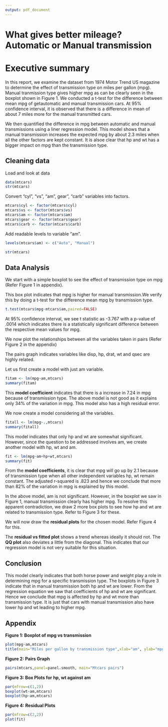 ```yaml
---
output: pdf_document
---
```

What gives better mileage? Automatic or Manual transmission
========================================================

# Executive summary
    
In this report, we examine the dataset from 1974 Motor Trend US magazine to determine the effect of transmission type on miles per gallon (mpg). Manual tranmission type gives higher mpg as can be clearly seen in the boxplot shown in Figure 1. We conducted a t-test for the difference between mean mpg of getautomatic and manual transmission cars. At 95% confidence interval, it is observed that there is a difference in mean of about 7 miles more for the manual transmitted cars.

We then quantified the difference in mpg between automatic and manual transmissions using a liner regression model. This model shows that a manual transmission increases the expected mpg by about 2.3 miles when all the other factors are kept constant. It is alsoe clear that hp and wt has a bigger impact on mpg than the transmission type.

## Cleaning data

Load and look at data

```r
data(mtcars)
str(mtcars)
```

Convert "cyl", "vs", "am", gear", "carb" variables into factors.

```r
mtcars$cyl <- factor(mtcars$cyl)
mtcars$vs <- factor(mtcars$vs)
mtcars$am <- factor(mtcars$am)
mtcars$gear <- factor(mtcars$gear)
mtcars$carb <- factor(mtcars$carb)
```

Add readable levels to variable "am".

```r
levels(mtcars$am) <- c("Auto", "Manual")
```


```r
str(mtcars)
```

## Data Analysis

We start with a simple boxplot to see the effect of transmission type on mpg (Refer Figure 1 in appendix). 

This box plot indicates that mpg is higher for manual transmission.We verify this by doing a t-test for the difference mean mpg by transmission type. 

```r
t.test(mtcars$mpg~mtcars$am,paired=FALSE)
```

At 95% confidence interval, we see t statistic as -3.767 with a p-value of .0014 which indicates there is a statistically significant difference between the respective mean values for mpg.

We now plot the relationships between all the variables taken in pairs (Refer Figure 2 in the appendix)

The pairs graph indicates variables like disp, hp, drat, wt and qsec are highly related. 

Let us first create a model with just am variable.

``` r
fitam <- lm(mpg~am,mtcars)
summary(fitam)
```

This **model coefficient** indicates that there is a increase in 7.24 in mpg because of transmission type. The above model is not good as it explains only 34% of the variation in mpg. This model also has a high residual error.

We now create a model considering all the variables.

``` r
fitall <- lm(mpg~.,mtcars)
summary(fitall)
```
This model indicates that only hp and wt are somewhat significant. However, since the question to be addressed involves am, we create another model with hp, wt and am.

``` r
fit <- lm(mpg~am+hp+wt,mtcars)
summary(fit)
```

From the **model coefficients**, it is clear that mpg will go up by 2.1 because of transmission type when all other independent variables hp, wt remain constant. The adjusted r-squared is .823 and hence we conclude that more than 82% of the variation in mpg is explained by this model. 

In the above model, am is not significant. However, in the boxplot we saw in Figure 1, manual transmission clearly has higher mpg. To resolve this apparent contradiction, we draw 2 more box plots to see how hp and wt are related to transmission type. Refer to Figure 3 for these.

We will now draw the **residual plots** for the chosen model. Refer Figure 4 for this. 

The **residual vs fitted plot** shows a trend whereas ideally it should not. The **QQ plot** also deviates a little from the diagonal. This indicates that our regression model is not very suitable for this situation. 

## Conclusion
This model clearly indicates that both horse power and weight play a role in determining mpg for a specific transmission type. The boxplots in Figure 3 indicate that in manual transmission both hp and wt are lower. From the regression equation we saw that coefficients of hp and wt are significant. Hence we conclude that mpg is affected by hp and wt more than transmission type. It is just that cars with manual transmission also have lower hp and wt leading to higher mpg.

## Appendix

**Figure 1: Boxplot of mpg vs transmission**

```r
plot(mpg~am,mtcars)
title(main="Miles per gallon by transmission type",xlab="am", ylab="mpg")
```

**Figure 2: Pairs Graph**

```r
pairs(mtcars,panel=panel.smooth, main="Mtcars pairs")
```

**Figure 3: Box Plots for hp, wt against am**

```r
par(mfrow=c(1,2))
boxplot(wt~am,mtcars)
boxplot(hp~am,mtcars)
```

**Figure 4: Residual Plots**

``` r
par(mfrow=c(2,2))
plot(fit)
```